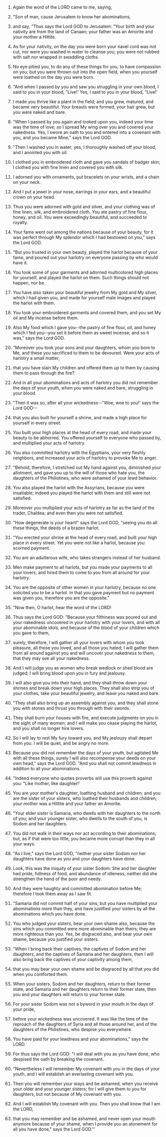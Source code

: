 
1. Again the word of the LORD came to me, saying,

2. "Son of man, cause Jerusalem to know her abominations,

3. and say, "Thus says the Lord GOD to Jerusalem: "Your birth and your nativity are from the land of Canaan; your father was an Amorite and your mother a Hittite.

4. As for your nativity, on the day you were born your navel cord was not cut, nor were you washed in water to cleanse you; you were not rubbed with salt nor wrapped in swaddling cloths.

5. No eye pitied you, to do any of these things for you, to have compassion on you; but you were thrown out into the open field, when you yourself were loathed on the day you were born.

6. "And when I passed by you and saw you struggling in your own blood, I said to you in your blood, "Live!' Yes, I said to you in your blood, "Live!'

7. I made you thrive like a plant in the field; and you grew, matured, and became very beautiful. Your breasts were formed, your hair grew, but you were naked and bare.

8. "When I passed by you again and looked upon you, indeed your time was the time of love; so I spread My wing over you and covered your nakedness. Yes, I swore an oath to you and entered into a covenant with you, and you became Mine," says the Lord GOD.

9. "Then I washed you in water; yes, I thoroughly washed off your blood, and I anointed you with oil.

10. I clothed you in embroidered cloth and gave you sandals of badger skin; I clothed you with fine linen and covered you with silk.

11. I adorned you with ornaments, put bracelets on your wrists, and a chain on your neck.

12. And I put a jewel in your nose, earrings in your ears, and a beautiful crown on your head.

13. Thus you were adorned with gold and silver, and your clothing was of fine linen, silk, and embroidered cloth. You ate pastry of fine flour, honey, and oil. You were exceedingly beautiful, and succeeded to royalty.

14. Your fame went out among the nations because of your beauty, for it was perfect through My splendor which I had bestowed on you," says the Lord GOD.

15. "But you trusted in your own beauty, played the harlot because of your fame, and poured out your harlotry on everyone passing by who would have it.

16. You took some of your garments and adorned multicolored high places for yourself, and played the harlot on them. Such things should not happen, nor be.

17. You have also taken your beautiful jewelry from My gold and My silver, which I had given you, and made for yourself male images and played the harlot with them.

18. You took your embroidered garments and covered them, and you set My oil and My incense before them.

19. Also My food which I gave you--the pastry of fine flour, oil, and honey which I fed you--you set it before them as sweet incense; and so it was," says the Lord GOD.

20. "Moreover you took your sons and your daughters, whom you bore to Me, and these you sacrificed to them to be devoured. Were your acts of harlotry a small matter,

21. that you have slain My children and offered them up to them by causing them to pass through the fire?

22. And in all your abominations and acts of harlotry you did not remember the days of your youth, when you were naked and bare, struggling in your blood.

23. "Then it was so, after all your wickedness--"Woe, woe to you!' says the Lord GOD--

24. that you also built for yourself a shrine, and made a high place for yourself in every street.

25. You built your high places at the head of every road, and made your beauty to be abhorred. You offered yourself to everyone who passed by, and multiplied your acts of harlotry.

26. You also committed harlotry with the Egyptians, your very fleshly neighbors, and increased your acts of harlotry to provoke Me to anger.

27. "Behold, therefore, I stretched out My hand against you, diminished your allotment, and gave you up to the will of those who hate you, the daughters of the Philistines, who were ashamed of your lewd behavior.

28. You also played the harlot with the Assyrians, because you were insatiable; indeed you played the harlot with them and still were not satisfied.

29. Moreover you multiplied your acts of harlotry as far as the land of the trader, Chaldea; and even then you were not satisfied.

30. "How degenerate is your heart!" says the Lord GOD, "seeing you do all these things, the deeds of a brazen harlot.

31. "You erected your shrine at the head of every road, and built your high place in every street. Yet you were not like a harlot, because you scorned payment.

32. You are an adulterous wife, who takes strangers instead of her husband.

33. Men make payment to all harlots, but you made your payments to all your lovers, and hired them to come to you from all around for your harlotry.

34. You are the opposite of other women in your harlotry, because no one solicited you to be a harlot. In that you gave payment but no payment was given you, therefore you are the opposite."

35. "Now then, O harlot, hear the word of the LORD!

36. Thus says the Lord GOD: "Because your filthiness was poured out and your nakedness uncovered in your harlotry with your lovers, and with all your abominable idols, and because of the blood of your children which you gave to them,

37. surely, therefore, I will gather all your lovers with whom you took pleasure, all those you loved, and all those you hated; I will gather them from all around against you and will uncover your nakedness to them, that they may see all your nakedness.

38. And I will judge you as women who break wedlock or shed blood are judged; I will bring blood upon you in fury and jealousy.

39. I will also give you into their hand, and they shall throw down your shrines and break down your high places. They shall also strip you of your clothes, take your beautiful jewelry, and leave you naked and bare.

40. "They shall also bring up an assembly against you, and they shall stone you with stones and thrust you through with their swords.

41. They shall burn your houses with fire, and execute judgments on you in the sight of many women; and I will make you cease playing the harlot, and you shall no longer hire lovers.

42. So I will lay to rest My fury toward you, and My jealousy shall depart from you. I will be quiet, and be angry no more.

43. Because you did not remember the days of your youth, but agitated Me with all these things, surely I will also recompense your deeds on your own head," says the Lord GOD. "And you shall not commit lewdness in addition to all your abominations.

44. "Indeed everyone who quotes proverbs will use this proverb against you: "Like mother, like daughter!'

45. You are your mother's daughter, loathing husband and children; and you are the sister of your sisters, who loathed their husbands and children; your mother was a Hittite and your father an Amorite.

46. "Your elder sister is Samaria, who dwells with her daughters to the north of you; and your younger sister, who dwells to the south of you, is Sodom and her daughters.

47. You did not walk in their ways nor act according to their abominations; but, as if that were too little, you became more corrupt than they in all your ways.

48. "As I live," says the Lord GOD, "neither your sister Sodom nor her daughters have done as you and your daughters have done.

49. Look, this was the iniquity of your sister Sodom: She and her daughter had pride, fullness of food, and abundance of idleness; neither did she strengthen the hand of the poor and needy.

50. And they were haughty and committed abomination before Me; therefore I took them away as I saw fit.

51. "Samaria did not commit half of your sins; but you have multiplied your abominations more than they, and have justified your sisters by all the abominations which you have done.

52. You who judged your sisters, bear your own shame also, because the sins which you committed were more abominable than theirs; they are more righteous than you. Yes, be disgraced also, and bear your own shame, because you justified your sisters.

53. "When I bring back their captives, the captives of Sodom and her daughters, and the captives of Samaria and her daughters, then I will also bring back the captives of your captivity among them,

54. that you may bear your own shame and be disgraced by all that you did when you comforted them.

55. When your sisters, Sodom and her daughters, return to their former state, and Samaria and her daughters return to their former state, then you and your daughters will return to your former state.

56. For your sister Sodom was not a byword in your mouth in the days of your pride,

57. before your wickedness was uncovered. It was like the time of the reproach of the daughters of Syria and all those around her, and of the daughters of the Philistines, who despise you everywhere.

58. You have paid for your lewdness and your abominations," says the LORD.

59. For thus says the Lord GOD: "I will deal with you as you have done, who despised the oath by breaking the covenant.

60. "Nevertheless I will remember My covenant with you in the days of your youth, and I will establish an everlasting covenant with you.

61. Then you will remember your ways and be ashamed, when you receive your older and your younger sisters; for I will give them to you for daughters, but not because of My covenant with you.

62. And I will establish My covenant with you. Then you shall know that I am the LORD,

63. that you may remember and be ashamed, and never open your mouth anymore because of your shame, when I provide you an atonement for all you have done," says the Lord GOD."'


